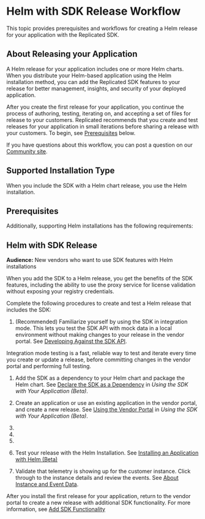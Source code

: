 
# Helm with SDK Release Workflow

This topic provides prerequisites and workflows for creating a Helm release for your application with the Replicated SDK.

## About Releasing your Application

A Helm release for your application includes one or more Helm charts. When you distribute your Helm-based application using the Helm installation method, you can add the Replicated SDK features to your release for better management, insights, and security of your deployed application.

After you create the first release for your application, you continue the process of authoring, testing, iterating on, and accepting a set of files for release to your customers. Replicated recommends that you create and test releases for your application in small iterations before sharing a release with your customers. To begin, see [Prerequisites](#prerequisites) below.

If you have questions about this workflow, you can post a question on our [Community site](https://community.replicated.com/).

## Supported Installation Type

When you include the SDK with a Helm chart release, you use the Helm installation.

## Prerequisites

<PrerequisitesWorkflows/>

Additionally, supporting Helm installations has the following requirements:

<HelmInstallRequirements/>

## Helm with SDK Release

**Audience:** New vendors who want to use SDK features with Helm installations

When you add the SDK to a Helm release, you get the benefits of the SDK features, including the ability to use the proxy service for license validation without exposing your registry credentials.

Complete the following procedures to create and test a Helm release that includes the SDK:

1. (Recommended) Familiarize yourself by using the SDK in integration mode. This lets you test the SDK API with mock data in a local environment without making changes to your release in the vendor portal. See [Developing Against the SDK API](replicated-sdk-development).

  Integration mode testing is a fast, reliable way to test and iterate every time you create or update a release, before committing changes in the vendor portal and performing full testing.

1. Add the SDK as a dependency to your Helm chart and package the Helm chart. See [Declare the SDK as a Dependency](replicated-sdk-using#declare-the-sdk-as-a-dependency) in _Using the SDK with Your Application (Beta)_.

1. Create an application or use an existing application in the vendor portal, and create a new release. See [Using the Vendor Portal](replicated-sdk-using#using-the-vendor-portal) in _Using the SDK with Your Application (Beta)_.

1. <PromoteUnstable/>

1. <LicenseCreate/>

1. <ImageRegistryConnect/>

1. Test your release with the Helm Installation. See [Installing an Application with Helm (Beta)](install-with-helm)

1. Validate that telemetry is showing up for the customer instance. Click through to the instance details and review the events. See [About Instance and Event Data](instance-insights-event-data).

After you install the first release for your application, return to the vendor portal to create a new release with additional SDK functionality. For more information, see [Add SDK Functionality](sdk-functionality-add)